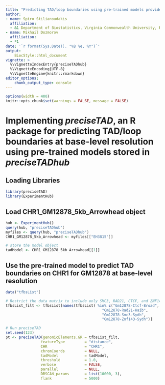 ```yaml
---
title: "Predicting TAD/loop boundaries using pre-trained models provided by preciseTADhub"
author:
- name: Spiro Stilianoudakis
  affiliation:
  - &1 Department of Biostatistics, Virginia Commonwealth University, Richmond, VA
- name: Mikhail Dozmorov
  affiliation:
  - *1
date: '`r format(Sys.Date(), "%B %e, %Y")`'
output:
    BiocStyle::html_document
vignette: >
  %\VignetteIndexEntry{preciseTADhub}
  %\VignetteEncoding{UTF-8}
  %\VignetteEngine{knitr::rmarkdown}
editor_options:
    chunk_output_type: console
---
```


```r
options(width = 400)
knitr::opts_chunk$set(warnings = FALSE, message = FALSE)
```

# Implementing *preciseTAD*, an R package for predicting TAD/loop boundaries at base-level resolution using pre-trained models stored in *preciseTADhub*

## Loading Libraries

```r
library(preciseTAD)
library(ExperimentHub)
```

## Load CHR1_GM12878_5kb_Arrowhead object

```r
hub <- ExperimentHub()
query(hub, "preciseTADhub")
myfiles <- query(hub, "preciseTADhub")
CHR1_GM12878_5kb_Arrowhead <- myfiles[["EH3815"]] 

# store the model object
tadModel <- CHR1_GM12878_5kb_Arrowhead[[1]]
```

## Use the pre-trained model to predict TAD boundaries on CHR1 for GM12878 at base-level resolution

```r
data("tfbsList")

# Restrict the data matrix to include only SMC3, RAD21, CTCF, and ZNF143
tfbsList_filt <- tfbsList[names(tfbsList) %in% c("Gm12878-Ctcf-Broad", 
                                            "Gm12878-Rad21-Haib",
                                            "Gm12878-Smc3-Sydh",
                                            "Gm12878-Znf143-Sydh")]

# Run preciseTAD
set.seed(123)
pt <- preciseTAD(genomicElements.GR = tfbsList_filt,
                featureType         = "distance",
                CHR                 = "CHR1",
                chromCoords         = NULL,
                tadModel            = tadModel,
                threshold           = 1.0,
                verbose             = FALSE,
                parallel            = NULL,
                DBSCAN_params       = list(10000, 3),
                flank               = 5000)
```

